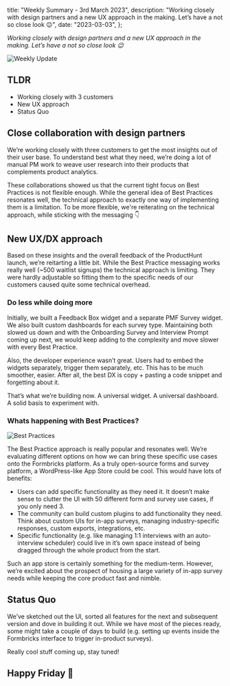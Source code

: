 


  title: "Weekly Summary - 3rd March 2023",
  description:
    "Working closely with design partners and a new UX approach in the making. Let’s have a not so close look 😉",
  date: "2023-03-03",
};

_Working closely with design partners and a new UX approach in the making. Let’s have a not so close look 😉_

<Image src={HeaderImage} alt="Weekly Update" className="rounded-lg" />

## TLDR

- Working closely with 3 customers
- New UX approach
- Status Quo

## Close collaboration with design partners

We’re working closely with three customers to get the most insights out of their user base. To understand best what they need, we’re doing a lot of manual PM work to weave user research into their products that complements product analytics.

These collaborations showed us that the current tight focus on Best Practices is not flexible enough. While the general idea of Best Practices resonates well, the technical approach to exactly one way of implementing them is a limitation. To be more flexible, we're reiterating on the technical approach, while sticking with the messaging 👇

## New UX/DX approach

Based on these insights and the overall feedback of the ProductHunt launch, we’re reitarting a little bit. While the Best Practice messaging works really well (~500 waitlist signups) the technical approach is limiting. They were hardly adjustable so fitting them to the specific needs of our customers caused quite some technical overhead.

### Do less while doing more

Initially, we built a Feedback Box widget and a separate PMF Survey widget. We also built custom dashboards for each survey type. Maintaining both slowed us down and with the Onboarding Survey and Interview Prompt coming up next, we would keep adding to the complexity and move slower with every Best Practice.

Also, the developer experience wasn’t great. Users had to embed the widgets separately, trigger them separately, etc. This has to be much smoother, easier. After all, the best DX is copy + pasting a code snippet and forgetting about it.

That’s what we’re building now. A universal widget. A universal dashboard. A solid basis to experiment with.

### Whats happening with Best Practices?

<Image src={BestPractices} alt="Best Practices" className="rounded-lg" />

The Best Practice approach is really popular and resonates well. We’re evaluating different options on how we can bring these specific use cases onto the Formbricks platform. As a truly open-source forms and survey platform, a WordPress-like App Store could be cool. This would have lots of benefits:

- Users can add specific functionality as they need it. It doesn’t make sense to clutter the UI with 50 different form and survey use cases, if you only need 3.
- The community can build custom plugins to add functionality they need. Think about custom UIs for in-app surveys, managing industry-specific responses, custom exports, integrations, etc.
- Specific functionality (e.g. like managing 1:1 interviews with an auto-interview scheduler) could live in it’s own space instead of being dragged through the whole product from the start.

Such an app store is certainly something for the medium-term. However, we’re excited about the prospect of housing a large variety of in-app survey needs while keeping the core product fast and nimble.

## Status Quo

We’ve sketched out the UI, sorted all features for the next and subsequent version and dove in building it out. While we have most of the pieces ready, some might take a couple of days to build (e.g. setting up events inside the Formbricks interface to trigger in-product surveys).

Really cool stuff coming up, stay tuned!

## Happy Friday 🎉

<NewsletterSignup />

